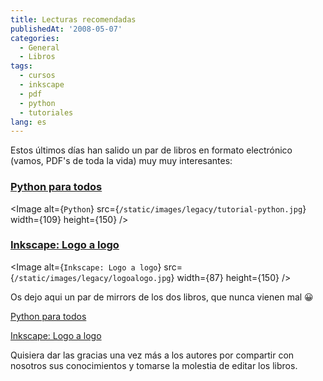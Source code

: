 ```yaml
---
title: Lecturas recomendadas
publishedAt: '2008-05-07'
categories:
  - General
  - Libros
tags:
  - cursos
  - inkscape
  - pdf
  - python
  - tutoriales
lang: es
---
```


Estos últimos días han salido un par de libros en formato electrónico (vamos, PDF's de toda la vida) muy muy interesantes:

### [Python para todos](http://mundogeek.net/tutorial-python/)

<Image
  alt={`Python`}
  src={`/static/images/legacy/tutorial-python.jpg`}
  width={109}
  height={150}
/>

### [Inkscape: Logo a logo](http://joaclintistgud.wordpress.com/2008/05/06/curso-de-inkscape-logo-a-logo/)

<Image
  alt={`Inkscape: Logo a logo`}
  src={`/static/images/legacy/logoalogo.jpg`}
  width={87}
  height={150}
/>

Os dejo aqui un par de mirrors de los dos libros, que nunca vienen mal 😀

[Python para todos](http://stuff.jinlabs.com/dump/python-para-todos.zip)

[Inkscape: Logo a logo](http://stuff.jinlabs.com/dump/logo_a_logo.pdf)

Quisiera dar las gracias una vez más a los autores por compartir con nosotros sus conocimientos y tomarse la molestia de editar los libros.
